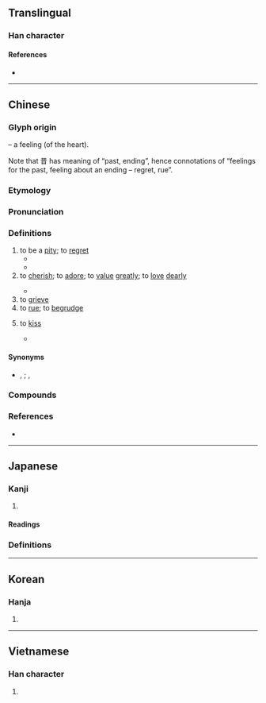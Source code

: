 {{character info}}
==Translingual==

===Han character===
{{Han char|rn=61|rad=心|as=08|sn=11|four=94061|canj=PTA|ids=⿰忄昔}}

====References====
* {{Han ref|kx=0391.110|dkj=10814|dj=0725.230|hdz=42313.090|uh=60DC|ud=24796|bh=B1A4|bd=45476}}

----

==Chinese==
{{zh-forms|alt=錫-Cantonese:sek3,𡃶-Cantonese:sek3}}

===Glyph origin===
{{Han etym}}
{{Han compound|心|alt1=忄|t1=heart|昔|ls=psc|c1=s|c2=p}} – a feeling (of the heart).

Note that 昔 has meaning of “past, ending”, hence connotations of “feelings for the past, feeling about an ending – regret, rue”.

===Etymology===
{{rfe|zh}}

===Pronunciation===
{{zh-pron
|m=惜
|c=sik1,sek3
|c_note=sik1 - literary (all senses except “to kiss”); sek3 - vernacular (“to kiss; to cherish”)
|h=pfs=siak/sit;gd=xiag5/xid5
|h_note=Sixian: siak - vernacular; sit - literary
Meixian: xiag5 - vernacular; xid5 - literary
|md=sék
|mn=sioh/xm,zz,tw:sek/qz:siak
|mn_note=sioh - vernacular; sek/siak - literary
|mn-t=sioh4/siêh4
|mn-t_note=sioh4 - Shantou; siêh4 - Chaozhou
|w=
|mc=y
|oc=y
|cat=n,v
}}

===Definitions===
{{zh-hanzi}}

# to be a [[pity]]; to [[regret]]
#* {{zh-x|子 謂 ^顏 ^淵 曰：「惜 乎！吾 見 其 進 也，吾 未 見 其 止 也！」|Speaking of Yan Yuan['s death], the Master said, "'''The pity of it'''! I saw him go on, but I never saw him stop!"|ref=Lunyu}}
#* {{zh-x|子 與 我 衣，我 活 也。我 與 子 衣，子 活 也。我，國士 也，為 天下 惜 死。子，不肖 人 也，不足 愛 也。子 與 我 子 之 衣。|If you give me your clothes, I will live. If I give you my clothes, you will live. I am a distinguished man of state, and it would '''be a pity''' if I died for the sake of the empire. As for you, you are an unworthy person and are not worth begrudging. You should give me your clothes.|ref=Lvshi Chunqiu}}
# to [[cherish]]; to [[adore]]; to [[value]] [[greatly]]; to [[love]] [[dearly]]
#: {{zh-x|我 阿哥 好 惜{sek3} 佢 個 女{neoi5-2} 㗎。|My elder brother '''loves''' his daughter dearly.|C}}
#: {{zh-x|惜{sek3} 住 嚟 用||C}}
#* {{zh-x|@'''錫''' 嗮 你　你 乖乖 地{dei6-2} 我 實行 @'''錫''' 嗮 你||C|ref={{w2|zh|許冠傑}} ({{w|Samuel Hui}}), {{lang|zh|錫嗮你}}}}
# to [[grieve]]
# to [[rue]]; to [[begrudge]]
# {{lb|zh|Cantonese}} to [[kiss]]
#: {{zh-x|媽{maa1-4}媽 惜{sek3} 咗 B{bi4}B{bi1} 一 啖。|The mother gave the baby a '''kiss'''.|C}}
#* {{zh-x|門牙 和 紅唇 做 美夢　每次 你 輕{hing1}輕{hing1} 的 親 我（@'''錫''' 啖 先 囉{lo1}　唔）|Incisors and ruddy lips are dreaming good dreams every time you kiss me lightly (give me a '''kiss''', mmm...)|C|ref='''1986''', {{w2|zh|林姍姍}}, {{lang|zh|連鎖反應}}}}

====Synonyms====
{{zh-dial|疼-2}}
{{zh-dial|吻}}
* {{sense|kiss}} {{zh-l|親嘴}}, {{zh-l|接吻}}; {{q|Min Nan}} {{zh-l|*相唚}}, {{zh-l|*唚喙}}

===Compounds===
{{zh-der|惜玉憐香|在所不惜|惜孤念寡|不惜|愛日惜力|惜身|惜老憐貧|惜恐|惜香憐玉|愛惜|惺惺相惜|惜別會|惜字|惜售|惜力|惜別|惜分陰|惋惜|悵惜|惜指失掌|惜陰|吝惜|惜福|可惜|愛惜羽毛|惜玉|寶惜|惜墨法|惜墨如金|憐孤惜寡|疼惜|拍惜|憐惜|痛惜|棄之可惜|矜惜|憐香惜玉|憐貧惜老|珍惜|死不足惜|歎惜|自惜羽毛|體惜|閔惜|顧惜|軫惜|得人惜|惜命命|惜囝|惜皮|惜花連盆|惜面皮|不足惜|作惜|保惜|傷惜|哀惜|嗟惜|嘆惜|完惜|寵惜|將惜|弔惜|怨惜|怯惜|悲惜|悼惜|惜傷|惜千千|惜名|惜吝|惜字如金|惜客好義|惜寸陰|惜恨|惜惋|惜惜|惜愛|惜春|惜春御史|惜春鳥|惜景|惜死|惜氣|惜生|惜疼|惜誓|惜護|惜閔|愍惜|愧惜|愾惜|慎惜|慨惜|憫惜|憾惜|懊惜|戀惜|撫惜|敏惜|暗惜|歉惜|省惜|祕惜|禹惜寸陰|苟惜|苦惜|計惜|謹惜|護惜|貪惜|貴惜|輕憐疼惜|輕憐痛惜|輕憐重惜|追惜|遺惜|重惜|閟惜|靳惜}}

===References===
* {{thcwd|7255}}

----

==Japanese==

===Kanji===
{{ja-kanji|grade=c|rs=心08}}

# {{l|en|pity}}

====Readings====
{{ja-readings
|goon=しゃく
|kanon=せき
|kun=お-し.い, お-しむ
}}

===Definitions===
{{ja-kanjitab|yomi=irr|あたら}}
{{ja-see|可惜}}

----

==Korean==

===Hanja===
{{ko-hanja|hangeul=석|eumhun=|rv=seok|mr=sŏk|y=sek}}

# {{rfdef|ko|sort=心08}}

----

==Vietnamese==

===Han character===
{{vi-readings|reading=tiếc, tích|rs=心08}}

# {{rfdef|vi|sort=心08}}
